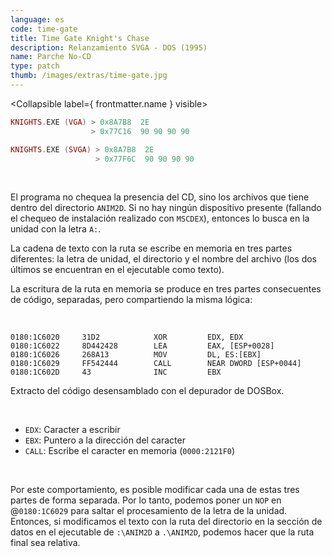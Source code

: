 ```yaml
---
language: es
code: time-gate
title: Time Gate Knight's Chase
description: Relanzamiento SVGA - DOS (1995)
name: Parche No-CD
type: patch
thumb: /images/extras/time-gate.jpg
---
```


<Collapsible label={ frontmatter.name } visible>
```lua
KNIGHTS.EXE (VGA) > 0x8A7B8  2E
                  > 0x77C16  90 90 90 90
```
```lua
KNIGHTS.EXE (SVGA) > 0x8A7B8  2E
                   > 0x77F6C  90 90 90 90
```
</Collapsible>

<br />

El programa no chequea la presencia del CD, sino los archivos que tiene dentro del directorio `ANIM2D`. Si no hay ningún dispositivo presente (fallando el chequeo de instalación realizado con `MSCDEX`), entonces lo busca en la unidad con la letra `A:`.

La cadena de texto con la ruta se escribe en memoria en tres partes diferentes: la letra de unidad, el directorio y el nombre del archivo (los dos últimos se encuentran en el ejecutable como texto).

La escritura de la ruta en memoria se produce en tres partes consecuentes de código, separadas, pero compartiendo la misma lógica:

<br />

```
0180:1C6020     31D2            XOR         EDX, EDX
0180:1C6022     8D442428        LEA         EAX, [ESP+0028]
0180:1C6026     268A13          MOV         DL, ES:[EBX]
0180:1C6029     FF542444        CALL        NEAR DWORD [ESP+0044]
0180:1C602D     43              INC         EBX
```

Extracto del código desensamblado con el depurador de DOSBox.

<br />

- `EDX`: Caracter a escribir
- `EBX`: Puntero a la dirección del caracter
- `CALL`: Escribe el caracter en memoria (`0000:2121F0`)

<br />

Por este comportamiento, es posible modificar cada una de estas tres partes de forma separada. Por lo tanto, podemos poner un `NOP` en @`0180:1C6029` para saltar el procesamiento de la letra de la unidad. Entonces, si modificamos el texto con la ruta del directorio en la sección de datos en el ejecutable de `:\ANIM2D` a `.\ANIM2D`, podemos hacer que la ruta final sea relativa.